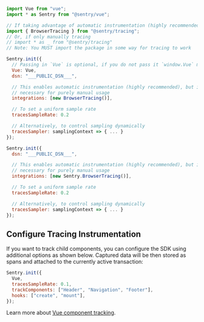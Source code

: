 ```javascript {tabTitle: ESM}
import Vue from "vue";
import * as Sentry from "@sentry/vue";

// If taking advantage of automatic instrumentation (highly recommended)
import { BrowserTracing } from "@sentry/tracing";
// Or, if only manually tracing
// import * as _ from "@sentry/tracing"
// Note: You MUST import the package in some way for tracing to work

Sentry.init({
  // Passing in `Vue` is optional, if you do not pass it `window.Vue` must be present.
  Vue: Vue,
  dsn: "___PUBLIC_DSN___",

  // This enables automatic instrumentation (highly recommended), but is not
  // necessary for purely manual usage
  integrations: [new BrowserTracing()],

  // To set a uniform sample rate
  tracesSampleRate: 0.2

  // Alternatively, to control sampling dynamically
  tracesSampler: samplingContext => { ... }
});
```

```javascript {tabTitle: CDN}
Sentry.init({
  dsn: "___PUBLIC_DSN___",

  // This enables automatic instrumentation (highly recommended), but is not
  // necessary for purely manual usage
  integrations: [new Sentry.BrowserTracing()],

  // To set a uniform sample rate
  tracesSampleRate: 0.2

  // Alternatively, to control sampling dynamically
  tracesSampler: samplingContext => { ... }
});
```

## Configure Tracing Instrumentation

If you want to track child components, you can configure the SDK using additional options as shown below. Captured data will be then stored as spans and attached to the currently active transaction:

```javascript
Sentry.init({
  Vue,
  tracesSampleRate: 0.1,
  trackComponents: ["Header", "Navigation", "Footer"],
  hooks: ["create", "mount"],
});
```

Learn more about [Vue component tracking](../features/component-tracking).
